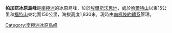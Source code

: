 {{orphan|time=2013-12-11T14:43:38+00:00}}
{{unreferenced|time=2013-12-11T14:43:38+00:00}}
{{coord|83|41|S|87|40|W|display=title}}

'''帕加諾冰原島峰'''是[[南極洲|南極洲]]的冰原島峰，位於[[埃爾斯沃思地|埃爾斯沃思地]]，處於[[哈爾特山|哈爾特山]]以東15公里和[[福特山|福特山]]東北面150公里，海拔高度1,830米，現時由[[南極條約體系|南極條約體系]]管理。

{{DEFAULTSORT:Pagano Nunatak}}
[[Category:南極洲冰原島峰|Category:南極洲冰原島峰]]


{{EllsworthLand-geo-stub}}
